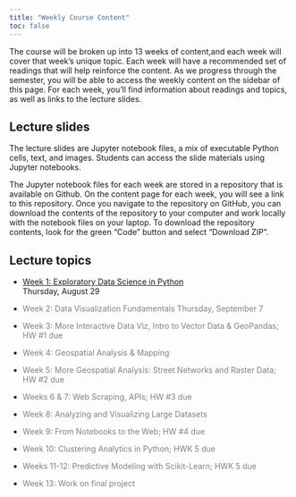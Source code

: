 ```yaml
---
title: "Weekly Course Content"
toc: false
---
```



The course will be broken up into 13 weeks of content,and each week will cover that week's unique topic. Each week will have a recommended set of readings that will help reinforce the content. As we progress through the semester, you will be able to access the weekly content on the sidebar of this page. For each week, you'll find  information about readings and topics, as well as links to the lecture slides. 

## Lecture slides
The lecture slides are Jupyter notebook files, a mix of executable Python 
cells, text, and images. Students can access the slide materials using Jupyter notebooks.

The Jupyter notebook files for each week are stored in a repository that is available on Github. On the content page for each week, you will see a link to this repository. Once you navigate to the repository on GitHub, you can download the contents of the repository to your computer and work locally with the notebook files on your laptop. To download the repository contents, look for the green "Code" button and select "Download ZIP".

## Lecture topics

- [Week 1: Exploratory Data Science in Python](https://github.com/MUSA-550-Fall-2023/week-1)  
  Thursday, August 29

- <span style="color:gray">Week 2:	Data Visualization Fundamentals
Thursday, September 7</span>

- <span style="color:gray">Week 3:	More Interactive Data Viz, Intro to Vector Data & GeoPandas; HW #1 due	</span>

- <span style="color:gray">Week 4:	Geospatial Analysis & Mapping </span>

- <span style="color:gray">Week 5:	More Geospatial Analysis: Street Networks and Raster Data; HW #2 due	</span>

- <span style="color:gray"> Weeks 6 & 7:	Web Scraping, APIs; HW #3 due	</span>

- <span style="color:gray"> Week 8:	Analyzing and Visualizing Large Datasets	</span>

- <span style="color:gray"> Week 9:	From Notebooks to the Web; HW #4 due</span>

- <span style="color:gray"> Week 10:	Clustering Analytics in Python; HWK 5 due</span>
	
- <span style="color:gray"> Weeks 11-12:	Predictive Modeling with Scikit-Learn; HWK 5 due</span>

- <span style="color:gray"> Week 13:	Work on final project</span>



